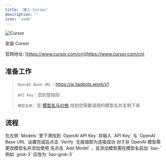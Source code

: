 ```yaml
---
title: '接入 Cursor'
description: ''
icon: 'code'
---
```


![Cursor](/images/cursor/cursor-icon.jpg)

安装 Cursor

官网地址: [https://www.cursor.com/cn](https://www.cursor.com/cn)

## 准备工作

> `OpenAI Base URL`：https://ai.liaobots.work/v1
>
> `API Key`：您的登陆码
>
> `模型名称`：在 [模型名与价格](/introduction.mdx) 找到您需要调用的模型名并复制下来

## 流程

<Steps>
    <Step title="第一步">
        <Card title="点击设置" img="/images/cursor/step-1.jpg">
        </Card>
    </Step>
    <Step title="第二步">
        <Card title="更改关键设置" img="/images/cursor/step-2.jpg">
          在左侧 `Models` 里下滑找到 `OpenAI API Key` 并输入 `API Key` 与 `OpenAI Base URL`
          设置完成后点击 `Verify` 无报错即为连接成功
        </Card>
    </Step>
</Steps>

<Warning>
对于非 OpenAI 模型需更改模型名并添加使用
</Warning>

<Card title="更改模型兼容名称" img="/images/cursor/tips.jpg">
    先点击 `Add Model` ，且添加模型需在模型名前加 `liao-`
    例如 `grok-3` 应改为 `liao-grok-3`
</Card>